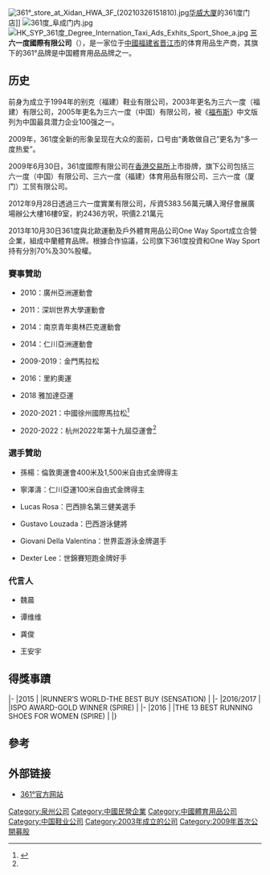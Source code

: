 {{Infobox_Company
|company_name = 三六一度國際有限公司
|company_logo = Logo of 361˚.svg
|company_type   =  
|foundation=2003年
|location = {{CHN}}[[福建|福建]][[泉州|泉州]][[晋江市|晋江市]]<br/>{{CHN}}[[福建|福建]][[厦门|厦门]]湖里区墩岭路 159 号三六一度大楼
|local_code_name = CN
|local_code = 91350500770667936D
|founder = 丁建通
|key_people = [[丁辉煌|丁辉煌]]<br>[[丁伍号|丁伍号]]
|industry = [[运动服装|运动服装]]、[[体育器材|体育器材]]
|products = [[运动鞋|运动鞋]]、[[运动服装|运动服装]]、[[体育器材|体育器材]]、[[配件|配件]]
|slogan = 多一度热爱
|homepage = [http://www.361sport.com/ www.361sport.com]
}}
[[File:361°_store_at_Xidan_HWA_3F_(20210326151810).jpg|thumb]][[华威大厦|华威大厦]]的361度门店]]
[[File:361度_阜成门内.jpg|thumb]]
[[File:HK_SYP_361度_Degree_Internation_Taxi_Ads_Exhits_Sport_Shoe_a.jpg|thumb]]
'''三六一度國際有限公司'''（{{hkex|01361}}），是一家位于[[中國|中國]][[福建省|福建省]][[晋江市|晋江市]]的体育用品生产商，其旗下的361°品牌是中国體育用品品牌之一。

==历史==
前身为成立于1994年的别克（福建）鞋业有限公司，2003年更名为三六一度（福建）有限公司，2005年更名为三六一度（中国）有限公司，被《[[福布斯|福布斯]]》中文版列为中国最具潜力企业100强之一。

2009年，361度全新的形象呈现在大众的面前，口号由“勇敢做自己”更名为“多一度热爱”。

2009年6月30日，361度國際有限公司在[[香港交易所|香港交易所]]上市掛牌，旗下公司包括三六一度（中国）有限公司、三六一度（福建）体育用品有限公司、三六一度（厦门）工贸有限公司。

2012年9月28日透過三六一度實業有限公司，斥資5383.56萬元購入灣仔會展廣場辦公大樓16樓9室，約2436方呎，呎價2.21萬元

2013年10月30日361度與北歐運動及戶外體育用品公司One Way Sport成立合營企業，組成中蘭體育品牌。根據合作協議，公司旗下361度投資和One Way Sport持有分別70%及30%股權。

===賽事贊助===
*2010：廣州亞洲運動會

*2011：深圳世界大學運動會

*2014：南京青年奧林匹克運動會

*2014：仁川亞洲運動會

*2009-2019：金門馬拉松

*2016：里約奧運

*2018 雅加達亞運

*2020-2021：中國徐州國際馬拉松<ref name="#1">{{Cite web|title=361度國際有限公司二零二零年中期報告|url=https://pdf.dfcfw.com/pdf/H2_AN202008241401004683_1.pdf|access-date=2020-12-25}}</ref>

*2020-2022：杭州2022年第十九屆亞運會<ref name="#1"/>

===選手贊助===

*孫楊：倫敦奧運會400米及1,500米自由式金牌得主

*寧澤濤：仁川亞運100米自由式金牌得主

*Lucas Rosa：巴西排名第三健美選手

*Gustavo Louzada：巴西游泳健將

*Giovani Della Valentina：世界盃游泳金牌選手

*Dexter Lee：世錦賽短跑金牌好手

===代言人===
*魏晨

*谭维维

*龚俊

*王安宇

==得獎事蹟==
{{awards table}}
|-
|2015
|
|RUNNER’S WORLD-THE BEST BUY (SENSATION)
|
|-
|2016/2017
|
|ISPO AWARD-GOLD WINNER (SPIRE)
|
|-
|2016
|
|THE 13 BEST RUNNING SHOES FOR WOMEN (SPIRE)
|
|}

== 參考 ==
{{reflist}}

== 外部链接 ==
*[http://www.361sport.com/ 361°官方网站]{{Wayback|url=http://www.361sport.com/ |date=20210112100252 }}

{{体育用品品牌}}
[[Category:泉州公司|Category:泉州公司]]
[[Category:中國民營企業|Category:中國民營企業]]
[[Category:中國體育用品公司|Category:中國體育用品公司]]
[[Category:中国鞋业公司|Category:中国鞋业公司]]
[[Category:2003年成立的公司|Category:2003年成立的公司]]
[[Category:2009年首次公開募股|Category:2009年首次公開募股]]